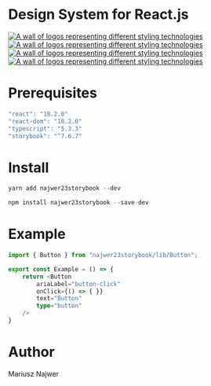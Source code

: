 
<Meta title="Getting Started" />

# Design System for React.js

<div style={{ display: "flex", gap: "20px", alignItems: "center" }}>
	<a href="https://www.npmjs.com/package/najwer23storybook" target="_blank">
		<img
			title="NPM package"
			src="https://img.icons8.com/color/96/npm.png"
			alt="A wall of logos representing different styling technologies"
		/>
	</a>
	<a href="https://najwer23.github.io/najwer23storybook/" target="_blank">
		<img
			title="Demo"
			src="https://img.icons8.com/clouds/100/domain.png"
			alt="A wall of logos representing different styling technologies"
		/>
	</a>
	<a href="https://github.com/najwer23/najwer23storybook" target="_blank">
		<img
			title="Github"
			width={96}
			src="https://img.icons8.com/clouds/100/github.png"
			alt="A wall of logos representing different styling technologies"
		/>
	</a>
	<a href="https://www.jsdelivr.com/?query=author%3A%20najwer23" target="_blank">
		<img
			title="Github"
			src="https://img.icons8.com/external-tal-revivo-tritone-tal-revivo/64/external-jsdelivr-a-free-fast-and-reliable-open-source-cdn-for-npm-and-github-logo-tritone-tal-revivo.png"
			alt="A wall of logos representing different styling technologies"
		/>
	</a>
</div>

# Prerequisites

```js
"react": "18.2.0"
"react-dom": "18.2.0"
"typescript": "5.3.3"
"storybook": "^7.6.7"
```

# Install
```js
yarn add najwer23storybook --dev
```
```js
npm install najwer23storybook --save-dev
```

# Example

```typescript
import { Button } from "najwer23storybook/lib/Button";

export const Example = () => {
    return <Button
        ariaLabel="button-click"
        onClick={() => { }}
        text="Button"
        type="button"
    />
}
```

# Author

Mariusz Najwer